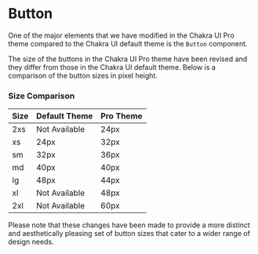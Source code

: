 
<Meta of={ButtonStories} />

# Button

One of the major elements that we have modified in the Chakra UI Pro theme compared to the Chakra UI default theme is the `Button` component.

The size of the buttons in the Chakra UI Pro theme have been revised and they differ from those in the Chakra UI default theme. Below is a comparison of the button sizes in pixel height.

### Size Comparison

| Size | Default Theme | Pro Theme |
| ---- | ------------- | --------- |
| 2xs  | Not Available | 24px      |
| xs   | 24px          | 32px      |
| sm   | 32px          | 36px      |
| md   | 40px          | 40px      |
| lg   | 48px          | 44px      |
| xl   | Not Available | 48px      |
| 2xl  | Not Available | 60px      |

Please note that these changes have been made to provide a more distinct and aesthetically pleasing set of button sizes that cater to a wider range of design needs.

<Canvas of={ButtonStories.WithSizes} />
